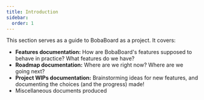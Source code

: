 ```yaml
---
title: Introduction
sidebar:
  order: 1
---
```


This section serves as a guide to BobaBoard as a project. It covers:

- **Features documentation:** How are BobaBoard's features supposed to behave in
  practice? What features do we have?
- **Roadmap documentation:** Where are we right now? Where are we going next?
- **Project WIPs documentation:** Brainstorming ideas for new features, and
  documenting the choices (and the progress) made!
- Miscellaneous documents produced
